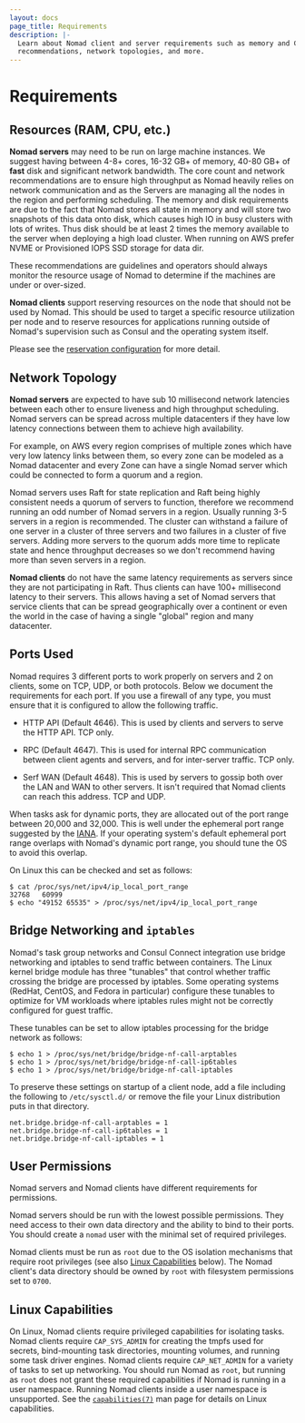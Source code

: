 ```yaml
---
layout: docs
page_title: Requirements
description: |-
  Learn about Nomad client and server requirements such as memory and CPU
  recommendations, network topologies, and more.
---
```


# Requirements

## Resources (RAM, CPU, etc.)

**Nomad servers** may need to be run on large machine instances. We suggest
having between 4-8+ cores, 16-32 GB+ of memory, 40-80 GB+ of **fast** disk and
significant network bandwidth. The core count and network recommendations are to
ensure high throughput as Nomad heavily relies on network communication and as
the Servers are managing all the nodes in the region and performing scheduling.
The memory and disk requirements are due to the fact that Nomad stores all state
in memory and will store two snapshots of this data onto disk, which causes high IO in busy clusters with lots of writes. Thus disk should
be at least 2 times the memory available to the server when deploying a high
load cluster. When running on AWS prefer NVME or Provisioned IOPS SSD storage for data dir.

These recommendations are guidelines and operators should always monitor the
resource usage of Nomad to determine if the machines are under or over-sized.

**Nomad clients** support reserving resources on the node that should not be
used by Nomad. This should be used to target a specific resource utilization per
node and to reserve resources for applications running outside of Nomad's
supervision such as Consul and the operating system itself.

Please see the [reservation configuration](/docs/configuration/client#reserved) for
more detail.

## Network Topology

**Nomad servers** are expected to have sub 10 millisecond network latencies
between each other to ensure liveness and high throughput scheduling. Nomad
servers can be spread across multiple datacenters if they have low latency
connections between them to achieve high availability.

For example, on AWS every region comprises of multiple zones which have very low
latency links between them, so every zone can be modeled as a Nomad datacenter
and every Zone can have a single Nomad server which could be connected to form a
quorum and a region.

Nomad servers uses Raft for state replication and Raft being highly consistent
needs a quorum of servers to function, therefore we recommend running an odd
number of Nomad servers in a region. Usually running 3-5 servers in a region is
recommended. The cluster can withstand a failure of one server in a cluster of
three servers and two failures in a cluster of five servers. Adding more servers
to the quorum adds more time to replicate state and hence throughput decreases
so we don't recommend having more than seven servers in a region.

**Nomad clients** do not have the same latency requirements as servers since they
are not participating in Raft. Thus clients can have 100+ millisecond latency to
their servers. This allows having a set of Nomad servers that service clients
that can be spread geographically over a continent or even the world in the case
of having a single "global" region and many datacenter.

## Ports Used

Nomad requires 3 different ports to work properly on servers and 2 on clients,
some on TCP, UDP, or both protocols. Below we document the requirements for each
port. If you use a firewall of any type, you must ensure that it is configured to
allow the following traffic.

- HTTP API (Default 4646). This is used by clients and servers to serve the HTTP
  API. TCP only.

- RPC (Default 4647). This is used for internal RPC communication between client
  agents and servers, and for inter-server traffic. TCP only.

- Serf WAN (Default 4648). This is used by servers to gossip both over the LAN and
  WAN to other servers. It isn't required that Nomad clients can reach this address.
  TCP and UDP.

When tasks ask for dynamic ports, they are allocated out of the port range
between 20,000 and 32,000. This is well under the ephemeral port range suggested
by the [IANA](https://en.wikipedia.org/wiki/Ephemeral_port). If your operating
system's default ephemeral port range overlaps with Nomad's dynamic port range,
you should tune the OS to avoid this overlap.

On Linux this can be checked and set as follows:

```shell-session
$ cat /proc/sys/net/ipv4/ip_local_port_range
32768   60999
$ echo "49152 65535" > /proc/sys/net/ipv4/ip_local_port_range
```

## Bridge Networking and `iptables`

Nomad's task group networks and Consul Connect integration use bridge networking and iptables to send traffic between containers. The Linux kernel bridge module has three "tunables" that control whether traffic crossing the bridge are processed by iptables. Some operating systems (RedHat, CentOS, and Fedora in particular) configure these tunables to optimize for VM workloads where iptables rules might not be correctly configured for guest traffic.

These tunables can be set to allow iptables processing for the bridge network as follows:

```shell-session
$ echo 1 > /proc/sys/net/bridge/bridge-nf-call-arptables
$ echo 1 > /proc/sys/net/bridge/bridge-nf-call-ip6tables
$ echo 1 > /proc/sys/net/bridge/bridge-nf-call-iptables
```

To preserve these settings on startup of a client node, add a file including the following to `/etc/sysctl.d/` or remove the file your Linux distribution puts in that directory.

```text
net.bridge.bridge-nf-call-arptables = 1
net.bridge.bridge-nf-call-ip6tables = 1
net.bridge.bridge-nf-call-iptables = 1
```

## User Permissions

Nomad servers and Nomad clients have different requirements for permissions.

Nomad servers should be run with the lowest possible permissions. They need
access to their own data directory and the ability to bind to their ports. You
should create a `nomad` user with the minimal set of required privileges.

Nomad clients must be run as `root` due to the OS isolation mechanisms that
require root privileges (see also [Linux Capabilities] below). The Nomad
client's data directory should be owned by `root` with filesystem permissions
set to `0700`.

## Linux Capabilities

On Linux, Nomad clients require privileged capabilities for isolating
tasks. Nomad clients require `CAP_SYS_ADMIN` for creating the tmpfs used for
secrets, bind-mounting task directories, mounting volumes, and running some
task driver engines. Nomad clients require `CAP_NET_ADMIN` for a variety of
tasks to set up networking. You should run Nomad as `root`, but running as
`root` does not grant these required capabilities if Nomad is running in a
user namespace. Running Nomad clients inside a user namespace is
unsupported. See the [`capabilities(7)`] man page for details on Linux
capabilities.

[linux capabilities]: #linux-capabilities
[`capabilities(7)`]: https://man7.org/linux/man-pages/man7/capabilities.7.html
